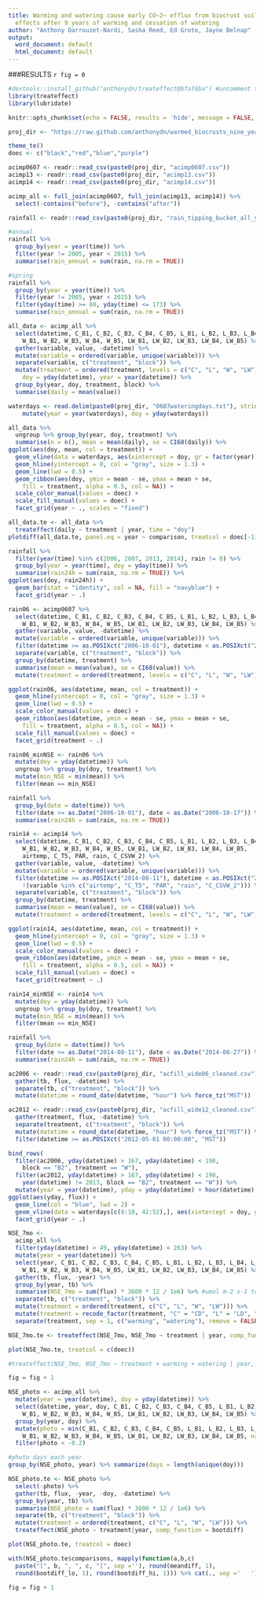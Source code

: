 ```yaml
---
title: Warming and watering cause early CO~2~ efflux from biocrust soils but varying
  effects after 9 years of warming and cessation of watering
author: "Anthony Darrouzet-Nardi, Sasha Reed, Ed Grote, Jayne Belnap"
output:
  word_document: default
  html_document: default
---
```


###RESULTS
`r fig = 0`

```r
#devtools::install_github("anthonydn/treateffect@bfaf6ba") #uncomment to install the package
library(treateffect)
library(lubridate)

knitr::opts_chunk$set(echo = FALSE, results = 'hide', message = FALSE, warning = FALSE)

proj_dir <- "https://raw.github.com/anthonydn/warmed_biocrusts_nine_years/master/data/"

theme_te()
doec <- c("black","red","blue","purple")

acimp0607 <- readr::read_csv(paste0(proj_dir, "acimp0607.csv"))
acimp13 <- readr::read_csv(paste0(proj_dir, "acimp13.csv"))
acimp14 <- readr::read_csv(paste0(proj_dir, "acimp14.csv"))

acimp_all <- full_join(acimp0607, full_join(acimp13, acimp14)) %>% 
  select(-contains("before"), -contains("after"))
```

```r
rainfall <- readr::read_csv(paste0(proj_dir, "rain_tipping_bucket_all_years.csv"))

#annual
rainfall %>% 
  group_by(year = year(time)) %>% 
  filter(year != 2005, year < 2015) %>% 
  summarise(rain_annual = sum(rain, na.rm = TRUE))

#spring
rainfall %>% 
  group_by(year = year(time)) %>% 
  filter(year != 2005, year < 2015) %>% 
  filter(yday(time) >= 80, yday(time) <= 173) %>% 
  summarise(rain_annual = sum(rain, na.rm = TRUE))
```

```r
all_data <- acimp_all %>% 
  select(datetime, C_B1, C_B2, C_B3, C_B4, C_B5, L_B1, L_B2, L_B3, L_B4, L_B5,
    W_B1, W_B2, W_B3, W_B4, W_B5, LW_B1, LW_B2, LW_B3, LW_B4, LW_B5) %>% 
  gather(variable, value, -datetime) %>% 
  mutate(variable = ordered(variable, unique(variable))) %>% 
  separate(variable, c("treatment", "block")) %>% 
  mutate(treatment = ordered(treatment, levels = c("C", "L", "W", "LW")),
    doy = yday(datetime), year = year(datetime)) %>% 
  group_by(year, doy, treatment, block) %>% 
  summarise(daily = mean(value))

waterdays <- read.delim(paste0(proj_dir, "0607wateringdays.txt"), string = F) %>% 
    mutate(year = year(waterdays), doy = yday(waterdays)) 

all_data %>% 
  ungroup %>% group_by(year, doy, treatment) %>% 
  summarise(n = n(), mean = mean(daily), se = CI68(daily)) %>% 
ggplot(aes(doy, mean, col = treatment)) +
  geom_vline(data = waterdays, aes(xintercept = doy, gr = factor(year)), col = "blue") +
  geom_hline(yintercept = 0, col = "gray", size = 1.3) +
  geom_line(lwd = 0.5) +
  geom_ribbon(aes(doy, ymin = mean - se, ymax = mean + se, 
    fill = treatment, alpha = 0.5, col = NA)) +
  scale_color_manual(values = doec) +
  scale_fill_manual(values = doec) +
  facet_grid(year ~ ., scales = "fixed")

all_data.te <- all_data %>% 
  treateffect(daily ~ treatment | year, time = "doy")
plotdiff(all_data.te, panel.eq = year ~ comparison, treatcol = doec[-1])

rainfall %>% 
  filter(year(time) %in% c(2006, 2007, 2013, 2014), rain != 0) %>%
  group_by(year = year(time), doy = yday(time)) %>% 
  summarise(rain24h = sum(rain, na.rm = TRUE)) %>% 
ggplot(aes(doy, rain24h)) +
  geom_bar(stat = "identity", col = NA, fill = "navyblue") + 
  facet_grid(year ~ .)
```

```r
rain06 <- acimp0607 %>% 
  select(datetime, C_B1, C_B2, C_B3, C_B4, C_B5, L_B1, L_B2, L_B3, L_B4, L_B5,
    W_B1, W_B2, W_B3, W_B4, W_B5, LW_B1, LW_B2, LW_B3, LW_B4, LW_B5) %>% 
  gather(variable, value, -datetime) %>% 
  mutate(variable = ordered(variable, unique(variable))) %>% 
  filter(datetime >= as.POSIXct("2006-10-01"), datetime < as.POSIXct("2006-10-17")) %>%
  separate(variable, c("treatment", "block")) %>% 
  group_by(datetime, treatment) %>% 
  summarise(mean = mean(value), se = CI68(value)) %>% 
  mutate(treatment = ordered(treatment, levels = c("C", "L", "W", "LW")))

ggplot(rain06, aes(datetime, mean, col = treatment)) +
  geom_hline(yintercept = 0, col = "gray", size = 1.3) +
  geom_line(lwd = 0.5) +
  scale_color_manual(values = doec) +
  geom_ribbon(aes(datetime, ymin = mean - se, ymax = mean + se, 
    fill = treatment, alpha = 0.5, col = NA)) +
  scale_fill_manual(values = doec) +
  facet_grid(treatment ~ .)

rain06_minNSE <- rain06 %>% 
  mutate(doy = yday(datetime)) %>% 
  ungroup %>% group_by(doy, treatment) %>% 
  mutate(min_NSE = min(mean)) %>% 
  filter(mean == min_NSE)

rainfall %>% 
  group_by(date = date(time)) %>% 
  filter(date >= as.Date("2006-10-01"), date < as.Date("2006-10-17")) %>%
  summarise(rain24h = sum(rain, na.rm = TRUE))

rain14 <- acimp14 %>% 
  select(datetime, C_B1, C_B2, C_B3, C_B4, C_B5, L_B1, L_B2, L_B3, L_B4, L_B5,
    W_B1, W_B2, W_B3, W_B4, W_B5, LW_B1, LW_B2, LW_B3, LW_B4, LW_B5,
    airtemp, C_T5, PAR, rain, C_CSVW_2) %>% 
  gather(variable, value, -datetime) %>% 
  mutate(variable = ordered(variable, unique(variable))) %>% 
  filter(datetime >= as.POSIXct("2014-08-11"), datetime < as.POSIXct("2014-08-27"),
    !(variable %in% c("airtemp", "C_T5", "PAR", "rain", "C_CSVW_2"))) %>%
  separate(variable, c("treatment", "block")) %>% 
  group_by(datetime, treatment) %>% 
  summarise(mean = mean(value), se = CI68(value)) %>% 
  mutate(treatment = ordered(treatment, levels = c("C", "L", "W", "LW")))

ggplot(rain14, aes(datetime, mean, col = treatment)) +
  geom_hline(yintercept = 0, col = "gray", size = 1.3) +
  geom_line(lwd = 0.5) +
  scale_color_manual(values = doec) +
  geom_ribbon(aes(datetime, ymin = mean - se, ymax = mean + se, 
    fill = treatment, alpha = 0.5, col = NA)) +
  scale_fill_manual(values = doec) +
  facet_grid(treatment ~ .)

rain14_minNSE <- rain14 %>% 
  mutate(doy = yday(datetime)) %>% 
  ungroup %>% group_by(doy, treatment) %>% 
  mutate(min_NSE = min(mean)) %>% 
  filter(mean == min_NSE)

rainfall %>% 
  group_by(date = date(time)) %>% 
  filter(date >= as.Date("2014-08-11"), date < as.Date("2014-08-27")) %>%
  summarise(rain24h = sum(rain, na.rm = TRUE))
```

```r
ac2006 <- readr::read_csv(paste0(proj_dir, "acfill_wide06_cleaned.csv")) %>% 
  gather(tb, flux, -datetime) %>%
  separate(tb, c("treatment", "block")) %>% 
  mutate(datetime = round_date(datetime, "hour") %>% force_tz("MST"))

ac2012 <- readr::read_csv(paste0(proj_dir, "acfill_wide12_cleaned.csv")) %>% 
  gather(treatment, flux, -datetime) %>% 
  separate(treatment, c("treatment", "block")) %>%
  mutate(datetime = round_date(datetime, "hour") %>% force_tz("MST")) %>% 
  filter(datetime >= as.POSIXct("2012-05-01 00:00:00", "MST"))

bind_rows(
  filter(ac2006, yday(datetime) > 167, yday(datetime) < 198, 
    block == "B2", treatment == "W"), 
  filter(ac2012, yday(datetime) > 167, yday(datetime) < 198, 
    year(datetime) != 2013, block == "B2", treatment == "W")) %>% 
  mutate(year = year(datetime), yday = yday(datetime) + hour(datetime) / 24) %>% 
ggplot(aes(yday, flux)) +
  geom_line(col = "blue", lwd = 2) +
  geom_vline(data = waterdays[c(8:18, 42:52),], aes(xintercept = doy, gr = factor(year)), col = "blue") +
  facet_grid(year ~ .)
```

```r
NSE_7mo <- 
  acimp_all %>%
  filter(yday(datetime) > 49, yday(datetime) < 263) %>% 
  mutate(year = year(datetime)) %>% 
  select(year, C_B1, C_B2, C_B3, C_B4, C_B5, L_B1, L_B2, L_B3, L_B4, L_B5,
    W_B1, W_B2, W_B3, W_B4, W_B5, LW_B1, LW_B2, LW_B3, LW_B4, LW_B5) %>% 
  gather(tb, flux, -year) %>%
  group_by(year, tb) %>% 
  summarise(NSE_7mo = sum(flux) * 3600 * 12 / 1e6) %>% #umol m-2 s-1 to g C m-2 
  separate(tb, c("treatment", "block")) %>%
  mutate(treatment = ordered(treatment, c("C", "L", "W", "LW"))) %>% 
  mutate(treatment = recode_factor(treatment, "C" = "CD", "L" = "LD", "W" = "CW")) %>% 
  separate(treatment, sep = 1, c("warming", "watering"), remove = FALSE)

NSE_7mo.te <- treateffect(NSE_7mo, NSE_7mo ~ treatment | year, comp_function = bootdiff)

plot(NSE_7mo.te, treatcol = c(doec))

#treateffect(NSE_7mo, NSE_7mo ~ treatment + warming + watering | year, comp_function = bootdiff)

fig = fig + 1
```

```r
NSE_photo <- acimp_all %>%
  mutate(year = year(datetime), doy = yday(datetime)) %>% 
  select(datetime, year, doy, C_B1, C_B2, C_B3, C_B4, C_B5, L_B1, L_B2, L_B3, L_B4, L_B5,
    W_B1, W_B2, W_B3, W_B4, W_B5, LW_B1, LW_B2, LW_B3, LW_B4, LW_B5) %>%
  group_by(year, doy) %>% 
  mutate(photo = min(C_B1, C_B2, C_B3, C_B4, C_B5, L_B1, L_B2, L_B3, L_B4, L_B5,
    W_B1, W_B2, W_B3, W_B4, W_B5, LW_B1, LW_B2, LW_B3, LW_B4, LW_B5, na.rm = TRUE)) %>% 
  filter(photo < -0.2)

#photo days each year
group_by(NSE_photo, year) %>% summarize(days = length(unique(doy)))

NSE_photo.te <- NSE_photo %>% 
  select(-photo) %>% 
  gather(tb, flux, -year, -doy, -datetime) %>%
  group_by(year, tb) %>% 
  summarise(NSE_photo = sum(flux) * 3600 * 12 / 1e6) %>% 
  separate(tb, c("treatment", "block")) %>%
  mutate(treatment = ordered(treatment, c("C", "L", "W", "LW"))) %>% 
  treateffect(NSE_photo ~ treatment|year, comp_function = bootdiff)

plot(NSE_photo.te, treatcol = doec)

with(NSE_photo.te$comparisons, mapply(function(a,b,c) 
  paste("[", b, ", ", c, "]", sep =''), round(meandiff, 1), 
  round(bootdiff_lo, 1), round(bootdiff_hi, 1))) %>% cat(., sep ='   ')

fig = fig + 1
```



